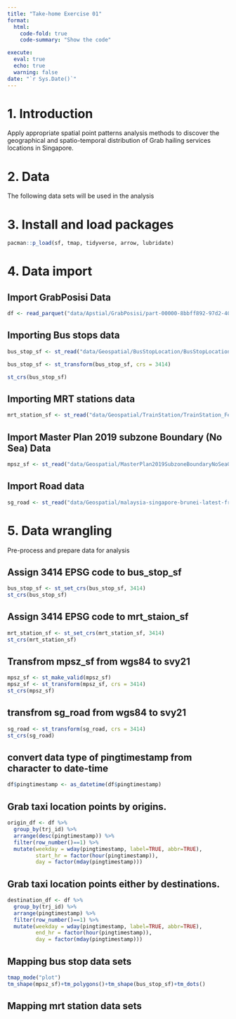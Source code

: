 ```yaml
---
title: "Take-home Exercise 01"
format:
  html:
    code-fold: true
    code-summary: "Show the code"

execute: 
  eval: true
  echo: true
  warning: false
date: "`r Sys.Date()`"
---
```


# **1. Introduction**

Apply appropriate spatial point patterns analysis methods to discover the geographical and spatio-temporal distribution of Grab hailing services locations in Singapore.

# **2. Data**

The following data sets will be used in the analysis

# **3. Install and load packages**

```r
pacman::p_load(sf, tmap, tidyverse, arrow, lubridate)
```

# **4. Data import**

## **Import GrabPosisi Data**

```r
df <- read_parquet("data/Apstial/GrabPosisi/part-00000-8bbff892-97d2-4011-9961-703e38972569.c000.snappy.parquet")
```

## Importing Bus stops data

```r
bus_stop_sf <- st_read("data/Geospatial/BusStopLocation/BusStopLocation_Jul2023/BusStop.shp")
```

```r
bus_stop_sf <- st_transform(bus_stop_sf, crs = 3414)

st_crs(bus_stop_sf)
```

## Importing MRT stations data

```r
mrt_station_sf <- st_read("data/Geospatial/TrainStation/TrainStation_Feb2023/RapidTransitSystemStation.shp")
```

## Import Master Plan 2019 subzone Boundary (No Sea) Data

```r
mpsz_sf <- st_read("data/Geospatial/MasterPlan2019SubzoneBoundaryNoSeaGEOJSON.geojson")
```

## Import Road data

```r
sg_road <- st_read("data/Geospatial/malaysia-singapore-brunei-latest-free/gis_osm_roads_free_1.shp")
```

# **5. Data wrangling**

Pre-process and prepare data for analysis

## Assign 3414 EPSG code to bus_stop_sf

```r
bus_stop_sf <- st_set_crs(bus_stop_sf, 3414)
st_crs(bus_stop_sf)
```

## Assign 3414 EPSG code to mrt_staion_sf

```r
mrt_station_sf <- st_set_crs(mrt_station_sf, 3414)
st_crs(mrt_station_sf)
```

## Transfrom mpsz_sf from wgs84 to svy21

```r
mpsz_sf <- st_make_valid(mpsz_sf)
mpsz_sf <- st_transform(mpsz_sf, crs = 3414)
st_crs(mpsz_sf)
```

## transfrom sg_road from wgs84 to svy21

```r
sg_road <- st_transform(sg_road, crs = 3414)
st_crs(sg_road)
```

## convert data type of pingtimestamp from character to date-time

```r
df$pingtimestamp <- as_datetime(df$pingtimestamp)
```

## Grab taxi location points by origins.

```r
origin_df <- df %>%
  group_by(trj_id) %>%
  arrange(desc(pingtimestamp)) %>%
  filter(row_number()==1) %>%
  mutate(weekday = wday(pingtimestamp, label=TRUE, abbr=TRUE), 
         start_hr = factor(hour(pingtimestamp)), 
         day = factor(mday(pingtimestamp)))
```

## Grab taxi location points either by destinations.

```r
destination_df <- df %>%
  group_by(trj_id) %>%
  arrange(pingtimestamp) %>%
  filter(row_number()==1) %>%
  mutate(weekday = wday(pingtimestamp, label=TRUE, abbr=TRUE), 
         end_hr = factor(hour(pingtimestamp)), 
         day = factor(mday(pingtimestamp)))
```

## Mapping bus stop data sets

```r
tmap_mode("plot")
tm_shape(mpsz_sf)+tm_polygons()+tm_shape(bus_stop_sf)+tm_dots()

```

## Mapping mrt station data sets

